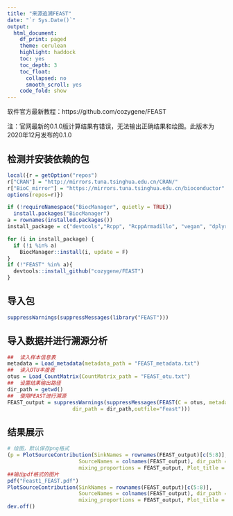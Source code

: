 ---
title: "来源追溯FEAST"
date: "`r Sys.Date()`"
output:
  html_document:
    df_print: paged
    theme: cerulean
    highlight: haddock
    toc: yes
    toc_depth: 3
    toc_float:
      collapsed: no
      smooth_scroll: yes
    code_fold: show
---

软件官方最新教程：https://github.com/cozygene/FEAST

注：官网最新的0.1.0版计算结果有错误，无法输出正确结果和绘图。此版本为2020年12月发布的0.1.0

## 检测并安装依赖的包

```{r check-packages}
local({r = getOption("repos")  
r["CRAN"] = "http://mirrors.tuna.tsinghua.edu.cn/CRAN/"   
r["BioC_mirror"] = "https://mirrors.tuna.tsinghua.edu.cn/bioconductor"
options(repos=r)}) 

if (!requireNamespace("BiocManager", quietly = TRUE))
  install.packages("BiocManager")
a = rownames(installed.packages())
install_package = c("devtools","Rcpp", "RcppArmadillo", "vegan", "dplyr", "reshape2", "gridExtra", "ggplot2", "ggthemes")

for (i in install_package) {
  if (!i %in% a)
    BiocManager::install(i, update = F)
}
if (!"FEAST" %in% a){
  devtools::install_github("cozygene/FEAST")
}
```


## 导入包

```{r import-packages}
suppressWarnings(suppressMessages(library("FEAST")))
```


##  导入数据并进行溯源分析

```{r input data and source tracking}
##  读入样本信息表
metadata = Load_metadata(metadata_path = "FEAST_metadata.txt")
##  读入OTU丰度表
otus = Load_CountMatrix(CountMatrix_path = "FEAST_otu.txt")
##  设置结果输出路径
dir_path = getwd()
##  使用FEAST进行溯源
FEAST_output = suppressWarnings(suppressMessages(FEAST(C = otus, metadata = metadata, different_sources_flag = 1, 
                     dir_path = dir_path,outfile="Feast")))
```


##  结果展示

```{r plot}
# 绘图，默认保存png格式
(p = PlotSourceContribution(SinkNames = rownames(FEAST_output)[c(5:8)],
                       SourceNames = colnames(FEAST_output), dir_path = dir_path,
                       mixing_proportions = FEAST_output, Plot_title = "Feast",Same_sources_flag = 0, N = 4))
##输出pdf格式的图片
pdf("Feast1_FEAST.pdf")   
PlotSourceContribution(SinkNames = rownames(FEAST_output)[c(5:8)],
                       SourceNames = colnames(FEAST_output), dir_path = dir_path,
                       mixing_proportions = FEAST_output, Plot_title = "Feast",Same_sources_flag = 0, N = 4)
dev.off()
```

